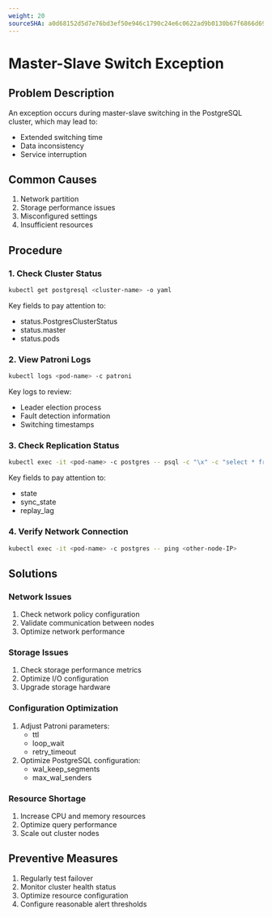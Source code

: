 ```yaml
---
weight: 20
sourceSHA: a0d68152d5d7e76bd3ef50e946c1790c24e6c0622ad9b0130b67f6866d6963df
---
```


# Master-Slave Switch Exception

## Problem Description

An exception occurs during master-slave switching in the PostgreSQL cluster, which may lead to:

- Extended switching time
- Data inconsistency
- Service interruption

## Common Causes

1. Network partition
2. Storage performance issues
3. Misconfigured settings
4. Insufficient resources

## Procedure

### 1. Check Cluster Status

```bash
kubectl get postgresql <cluster-name> -o yaml
```

Key fields to pay attention to:

- status.PostgresClusterStatus
- status.master
- status.pods

### 2. View Patroni Logs

```bash
kubectl logs <pod-name> -c patroni
```

Key logs to review:

- Leader election process
- Fault detection information
- Switching timestamps

### 3. Check Replication Status

```bash
kubectl exec -it <pod-name> -c postgres -- psql -c "\x" -c "select * from pg_stat_replication;"
```

Key fields to pay attention to:

- state
- sync_state
- replay_lag

### 4. Verify Network Connection

```bash
kubectl exec -it <pod-name> -c postgres -- ping <other-node-IP>
```

## Solutions

### Network Issues

1. Check network policy configuration
2. Validate communication between nodes
3. Optimize network performance

### Storage Issues

1. Check storage performance metrics
2. Optimize I/O configuration
3. Upgrade storage hardware

### Configuration Optimization

1. Adjust Patroni parameters:
   - ttl
   - loop_wait
   - retry_timeout
2. Optimize PostgreSQL configuration:
   - wal_keep_segments
   - max_wal_senders

### Resource Shortage

1. Increase CPU and memory resources
2. Optimize query performance
3. Scale out cluster nodes

## Preventive Measures

1. Regularly test failover
2. Monitor cluster health status
3. Optimize resource configuration
4. Configure reasonable alert thresholds
